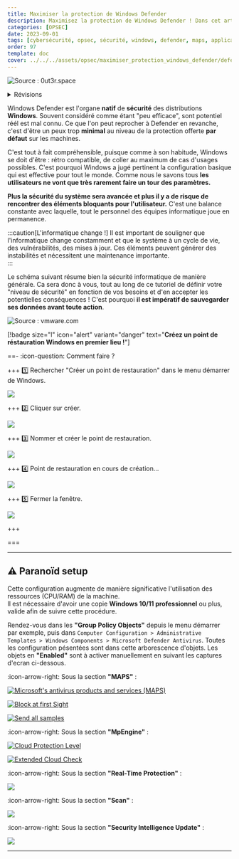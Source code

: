 ```yaml
---
title: Maximiser la protection de Windows Defender
description: Maximisez la protection de Windows Defender ! Dans cet article nous verrons la configuration que j'utilise pour augmenter les capacitiés de windows defender et ses différents modules.
categories: [OPSEC]
date: 2023-09-01
tags: [cybersécurité, opsec, sécurité, windows, defender, maps, application, guard]
order: 97
template: doc
cover: ../../../assets/opsec/maximiser_protection_windows_defender/defender.webp
---
```


![Source : 0ut3r.space](../../../assets/opsec/maximiser_protection_windows_defender/defender.webp)

<details>
<summary>Révisions</summary>
Auteur | Date | Changes
--- | --- | ---
contactit.fr | 01/09/2023 | Initial push
</details>

Windows Defender est l'organe **natif** de **sécurité** des distributions **Windows**. Souvent considéré comme étant "peu efficace", sont potentiel réél est mal connu. Ce que l'on peut reprocher à Defender en revanche, c'est d'être un peux trop **minimal** au niveau de la protection offerte **par défaut** sur les machines.  

C'est tout à fait compréhensible, puisque comme à son habitude, Windows se doit d'être : rétro compatible, de coller au maximum de cas d'usages possibles. C'est pourquoi Windows a jugé pertinent la configuration basique qui est effective pour tout le monde. Comme nous le savons tous **les utilisateurs ne vont que très rarement faire un tour des paramètres.**  

**Plus la sécurité du système sera avancée et plus il y a de risque de rencontrer des éléments bloquants pour l'utilisateur.** C'est une balance constante avec laquelle, tout le personnel des équipes informatique joue en permanence.  

:::caution[L'informatique change !]
Il est important de souligner que l'informatique change constamment et que le système à un cycle de vie, des vulnérabilités, des mises à jour. Ces éléments peuvent générer des instabilités et nécessitent une maintenance importante.    
::: 

Le schéma suivant résume bien la sécurité informatique de manière générale. Ca sera donc à vous, tout au long de ce tutoriel de définir votre "niveau de sécurité" en fonction de vos besoins et d'en accepter les potentielles conséquences ! C'est pourquoi **il est impératif de sauvegarder ses données avant toute action**.

![Source : vmware.com](../../../assets/opsec/maximiser_protection_windows_defender/conveniancevssec.webp)

[!badge size="l" icon="alert" variant="danger" text="**Créez un point de réstauration Windows en premier lieu !**"]

==- :icon-question: Comment faire ?

+++ :one: Rechercher "Créer un point de restauration" dans le menu démarrer de Windows.

[![](../../../assets/opsec/maximiser_protection_windows_defender/pointderestauration.png)](../../../assets/opsec/maximiser_protection_windows_defender/pointderestauration.png)

+++ :two: Cliquer sur créer.

[![](../../../assets/opsec/maximiser_protection_windows_defender/creer.png)](../../../assets/opsec/maximiser_protection_windows_defender/creer.png)

+++ :three: Nommer et créer le point de restauration.

[![](../../../assets/opsec/maximiser_protection_windows_defender/nom.png)](../../../assets/opsec/maximiser_protection_windows_defender/nom.png)

+++ :four: Point de restauration en cours de création...

[![](../../../assets/opsec/maximiser_protection_windows_defender/progressbar.png)](../../../assets/opsec/maximiser_protection_windows_defender/progressbar.png)

+++ :five: Fermer la fenêtre.

[![](../../../assets/opsec/maximiser_protection_windows_defender/finished.png)](../../../assets/opsec/maximiser_protection_windows_defender/finished.png)

+++

===

---

## ⚠️ Paranoïd setup

Cette configuration augmente de manière significative l'utilisation des ressources (CPU/RAM) de la machine.  
Il est nécessaire d'avoir une copie **Windows 10/11 professionnel** ou plus, valide afin de suivre cette procédure.  

Rendez-vous dans les **"Group Policy Objects"** depuis le menu démarrer par exemple, puis dans `Computer Configuration > Administrative Templates > Windows Components > Microsoft Defender Antivirus`. Toutes les configuration pésentées sont dans cette arborescence d'objets. Les objets en **"Enabled"** sont à activer manuellement en suivant les captures d'ecran ci-dessous.  

:icon-arrow-right: Sous la section **"MAPS"** :  

[![Microsoft's antivirus products and services (MAPS)](../../../assets/opsec/maximiser_protection_windows_defender/MAPS.png)](../../../assets/opsec/maximiser_protection_windows_defender/MAPS.png)

[![Block at first Sight](../../../assets/opsec/maximiser_protection_windows_defender/blockatfirst.png)](../../../assets/opsec/maximiser_protection_windows_defender/blockatfirst.png)

[![Send all samples](../../../assets/opsec/maximiser_protection_windows_defender/sendallsamples.png)](../../../assets/opsec/maximiser_protection_windows_defender/sendallsamples.png)

:icon-arrow-right: Sous la section **"MpEngine"** :  

[![Cloud Protection Level](../../../assets/opsec/maximiser_protection_windows_defender/cloudprotectionlevel.png)](../../../assets/opsec/maximiser_protection_windows_defender/cloudprotectionlevel.png)

[![Extended Cloud Check](../../../assets/opsec/maximiser_protection_windows_defender/extendeddcloudcheck.png)](../../../assets/opsec/maximiser_protection_windows_defender/extendeddcloudcheck.png)

:icon-arrow-right: Sous la section **"Real-Time Protection"** :  

[![](../../../assets/opsec/maximiser_protection_windows_defender/realtimeprotection.png)](../../../assets/opsec/maximiser_protection_windows_defender/realtimeprotection.png)

:icon-arrow-right: Sous la section **"Scan"** :  

[![](../../../assets/opsec/maximiser_protection_windows_defender/scan.png)](../../../assets/opsec/maximiser_protection_windows_defender/scan.png)

:icon-arrow-right: Sous la section **"Security Intelligence Update"** :  

[![](../../../assets/opsec/maximiser_protection_windows_defender/intelupdates.png)](../../../assets/opsec/maximiser_protection_windows_defender/intelupdates.png)


---